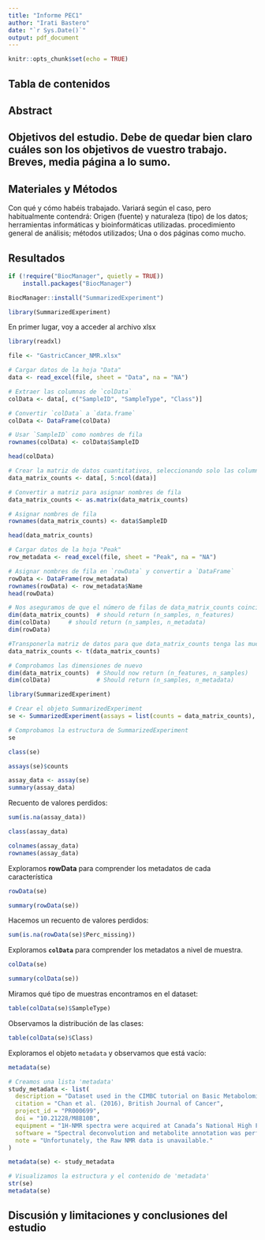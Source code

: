 ```yaml
---
title: "Informe PEC1"
author: "Irati Bastero"
date: "`r Sys.Date()`"
output: pdf_document
---
```


```r
knitr::opts_chunk$set(echo = TRUE)
```

##  Tabla de contenidos

## Abstract

## Objetivos del estudio. Debe de quedar bien claro cuáles son los objetivos de vuestro trabajo. Breves, media página a lo sumo.


## Materiales y Métodos

Con qué y cómo habéis trabajado. Variará según el caso, pero habitualmente contendrá: Origen (fuente) y naturaleza (tipo) de los datos; herramientas informáticas y bioinformáticas utilizadas. procedimiento general de análisis; métodos utilizados; Una o dos páginas como mucho.



## Resultados


```r
if (!require("BiocManager", quietly = TRUE))
    install.packages("BiocManager")

BiocManager::install("SummarizedExperiment")
```
```r
library(SummarizedExperiment)
```


En primer lugar, voy a acceder al archivo xlsx
```r
library(readxl)

file <- "GastricCancer_NMR.xlsx"
```

```r
# Cargar datos de la hoja "Data"
data <- read_excel(file, sheet = "Data", na = "NA")

# Extraer las columnas de `colData` 
colData <- data[, c("SampleID", "SampleType", "Class")]

# Convertir `colData` a `data.frame`
colData <- DataFrame(colData)

# Usar `SampleID` como nombres de fila
rownames(colData) <- colData$SampleID

head(colData)
```

```r
# Crear la matriz de datos cuantitativos, seleccionando solo las columnas `M5` a `M149` de la hoja "Data"
data_matrix_counts <- data[, 5:ncol(data)]

# Convertir a matriz para asignar nombres de fila
data_matrix_counts <- as.matrix(data_matrix_counts)

# Asignar nombres de fila
rownames(data_matrix_counts) <- data$SampleID  

head(data_matrix_counts)
```

```r
# Cargar datos de la hoja "Peak"
row_metadata <- read_excel(file, sheet = "Peak", na = "NA")

# Asignar nombres de fila en `rowData` y convertir a `DataFrame`
rowData <- DataFrame(row_metadata)
rownames(rowData) <- row_metadata$Name  
head(rowData)
```

```r
# Nos aseguramos de que el número de filas de data_matrix_counts coincide con el número de filas de colData para evitar desajustes de dimensión.
dim(data_matrix_counts)  # should return (n_samples, n_features)
dim(colData)     # should return (n_samples, n_metadata)
dim(rowData)
```

```r
#Transponerla matriz de datos para que data_matrix_counts tenga las muestras como columnas y las características como filas
data_matrix_counts <- t(data_matrix_counts)
```


```r
# Comprobamos las dimensiones de nuevo
dim(data_matrix_counts)  # Should now return (n_features, n_samples)
dim(colData)             # Should return (n_samples, n_metadata)
```

```r
library(SummarizedExperiment)

# Crear el objeto SummarizedExperiment
se <- SummarizedExperiment(assays = list(counts = data_matrix_counts), rowData = rowData, colData = colData)

# Comprobamos la estructura de SummarizedExperiment
se
```

```r
class(se)
```

```r
assays(se)$counts
```

```r
assay_data <- assay(se)
summary(assay_data)
```

Recuento de valores perdidos:
```r
sum(is.na(assay_data))
```
```r
class(assay_data)
```

```r
colnames(assay_data)
rownames(assay_data)
```

Exploramos **rowData** para comprender los metadatos de cada característica
```r
rowData(se)
```
```r
summary(rowData(se))
```
Hacemos un recuento de valores perdidos:
```r
sum(is.na(rowData(se)$Perc_missing))
```

Exploramos **`colData`** para comprender los metadatos a nivel de muestra.
```r
colData(se)
```
```r
summary(colData(se))
```
Miramos qué tipo de muestras encontramos en el dataset:
```r
table(colData(se)$SampleType)
```
Observamos la distribución de las clases:
```r
table(colData(se)$Class)
```

Exploramos el objeto `metadata` y observamos que está vacío:
```r
metadata(se)
```
```r
# Creamos una lista 'metadata'
study_metadata <- list(
  description = "Dataset used in the CIMBC tutorial on Basic Metabolomics Data Analysis Workflow",
  citation = "Chan et al. (2016), British Journal of Cancer",
  project_id = "PR000699",
  doi = "10.21228/M8B10B",
  equipment = "1H-NMR spectra were acquired at Canada’s National High Field Nuclear Magnetic Resonance Centre (NANUC) using a 600 MHz Varian Inova spectrometer.",
  software = "Spectral deconvolution and metabolite annotation was performed using the Chenomx NMR Suite v7.6.",
  note = "Unfortunately, the Raw NMR data is unavailable."
)

metadata(se) <- study_metadata
```


```r
# Visualizamos la estructura y el contenido de 'metadata'
str(se)
metadata(se)
```





## Discusión y limitaciones y conclusiones del estudio








